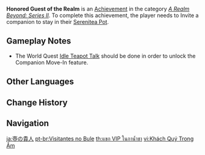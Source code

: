 {{Achievement Infobox
|title        = 
|id           = 81079
|order id     = 1080
|category     = A Realm Beyond: Series II
|description  = Invite a companion to move in to your [[Serenitea Pot]].
|requirements = 
|primogems    = 5
|tracking     = 
|topic        = 
}}
'''Honored Guest of the Realm''' is an [[Achievement]] in the category ''[[A Realm Beyond: Series II]]''. To complete this achievement, the player needs to Invite a companion to stay in their [[Serenitea Pot]].

==Gameplay Notes==
* The World Quest [[Idle Teapot Talk]] should be done in order to unlock the Companion Move-In feature.
<!--
==Trivia==

==Video Guides==
{{EVT
|video1   = 
|caption1 = 
}}
-->
==Other Languages==
{{Other Languages
|en      = Honored Guest of the Realm
|zhs     = 壶中贵客
|zhs_rm  = Hú Zhōng Guìkè
|zht     = 壺中貴客
|zht_rm  = Hú Zhōng Guìkè
|zh_tl   = Honored Guest in the Pot
|ja      = 壺の貴人
|ja_rm   = Tsubo no Kijin
|ja_tl   = Dignitary of the Pot
|ko      = 주전자 속 귀객
|ko_rm   = Jujeonja Sok Gwigaek
|ko_tl   = Honored Guest in the Kettle
|es      = Visitante vip
|es_tl   = VIP Visitor
|fr      = Invité VIP
|fr_tl   = VIP Guest
|ru      = Хлеб-соль да чайник
|ru_tl   = 
|th      = แขก VIP ในกาน้ำชา
|th_rm   = 
|th_tl   = 
|vi      = Khách Quý Trong Ấm
|vi_tl   = 
|de      = Ehrengast in der Kanne
|de_tl   = Guest of Honor in the Pot
|id      = Tamu VIP Poci
|id_tl   = Teapot's VIP Guest
|pt      = Visitantes no Bule
|pt_tl   = Teapot Visitors
|tr      = Çaydanlığın Onur Konuğu
|tr_tl   = 
|it      = Ospite d'onore del regno
|it_tl   = 
}}

==Change History==
{{Change History|1.6}}
<!--
==References==
{{Reflist}}
-->
==Navigation==
{{Achievement Navbox|A Realm Beyond: Series II}}

[[ja:壺の貴人]]
[[pt-br:Visitantes no Bule]]
[[th:แขก VIP ในกาน้ำชา]]
[[vi:Khách Quý Trong Ấm]]
